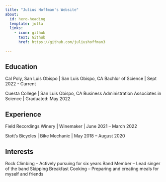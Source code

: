 ```yaml
---
title: "Julius Hoffman's Website"
about: 
  id: hero-heading
  template: jolla
  links: 
    - icon: github
      text: Github
      href: https://github.com/juliushoffman3
  
---
```


:::{#hero-heading}

## Education

Cal Poly, San Luis Obispo | San Luis Obispo, CA
Bachlor of Science | Sept 2022 - Current

Cuesta College | San Luis Obispo, CA
Business Administration Associates in Science | Graduated: May 2022

## Experience

Field Recordings Winery | Winemaker | June 2021 – March 2022

Stott's Bicycles | Bike Mechanic | May 2018 – August 2020


## Interests
Rock Climbing – Actively pursuing for six years
Band Member – Lead singer of the band Skipping Breakfast
Cooking – Preparing and creating meals for myself and friends

:::
